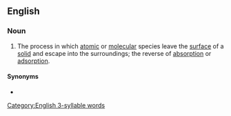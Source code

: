 {{also|Desorption|désorption}}
==English==

===Noun===
{{wikipedia}}
{{en-noun|-|s}}

# The process in which [[atomic]] or [[molecular]] species leave the [[surface]] of a [[solid]] and escape into the surroundings; the reverse of [[absorption]] or [[adsorption]].

====Synonyms====
* {{l|en|elution}}

[[Category:English 3-syllable words]]